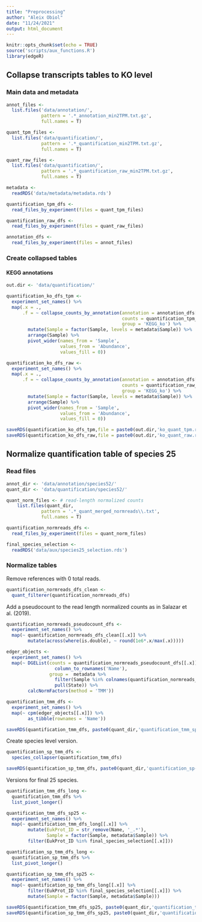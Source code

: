 ```yaml
---
title: "Preprocessing"
author: "Aleix Obiol"
date: "11/24/2021"
output: html_document
---
```


```r
knitr::opts_chunk$set(echo = TRUE)
source('scripts/aux_functions.R')
library(edgeR)
```

## Collapse transcripts tables to KO level

### Main data and metadata

```r
annot_files <- 
  list.files('data/annotation/',
             pattern = '.*_annotation_min2TPM.txt.gz',
             full.names = T)

quant_tpm_files <- 
  list.files('data/quantification/',
             pattern = '.*_quantification_min2TPM.txt.gz',
             full.names = T)

quant_raw_files <-
  list.files('data/quantification/',
             pattern = '.*_quantification_raw_min2TPM.txt.gz',
             full.names = T)  

metadata <- 
  readRDS('data/metadata/metadata.rds')

quantification_tpm_dfs <-
  read_files_by_experiment(files = quant_tpm_files)

quantification_raw_dfs <- 
  read_files_by_experiment(files = quant_raw_files)

annotation_dfs <- 
  read_files_by_experiment(files = annot_files)
```

### Create collapsed tables

#### KEGG annotations

```r
out.dir <- 'data/quantification/'

quantification_ko_dfs_tpm <-
  experiment_set_names() %>% 
  map(.x = .,
      .f = ~ collapse_counts_by_annotation(annotation = annotation_dfs[[.x]],
                                           counts = quantification_tpm_dfs[[.x]],
                                           group = 'KEGG_ko') %>% 
        mutate(Sample = factor(Sample, levels = metadata$Sample)) %>% 
        arrange(Sample) %>% 
        pivot_wider(names_from = 'Sample',
                    values_from = 'Abundance',
                    values_fill = 0))

quantification_ko_dfs_raw <-
  experiment_set_names() %>%  
  map(.x = .,
      .f = ~ collapse_counts_by_annotation(annotation = annotation_dfs[[.x]],
                                           counts = quantification_raw_dfs[[.x]],
                                           group = 'KEGG_ko') %>% 
        mutate(Sample = factor(Sample, levels = metadata$Sample)) %>% 
        arrange(Sample) %>% 
        pivot_wider(names_from = 'Sample',
                    values_from = 'Abundance',
                    values_fill = 0))

saveRDS(quantification_ko_dfs_tpm,file = paste0(out.dir,'ko_quant_tpm.rds'))
saveRDS(quantification_ko_dfs_raw,file = paste0(out.dir,'ko_quant_raw.rds'))
```

## Normalize quantification table of species 25

### Read files

```r
annot_dir <- 'data/annotation/species52/'
quant_dir <- 'data/quantification/species52/'

quant_norm_files <- # read-length normalized counts
    list.files(quant_dir,
             pattern = '.*_quant_merged_normreads\\.txt',
             full.names = T)

quantification_normreads_dfs <- 
  read_files_by_experiment(files = quant_norm_files) 

final_species_selection <- 
  readRDS('data/aux/species25_selection.rds')
```

### Normalize tables

Remove references with 0 total reads.

```r
quantification_normreads_dfs_clean <- 
  quant_filterer(quantification_normreads_dfs)
```

Add a pseudocount to the read length normalized counts as in Salazar et al. (2019). 

```r
quantification_normreads_pseudocount_dfs <- 
  experiment_set_names() %>% 
  map(~ quantification_normreads_dfs_clean[[.x]] %>% 
        mutate(across(where(is.double), ~ round(1e6*.x/max(.x)))))

edger_objects <-
  experiment_set_names() %>% 
  map(~ DGEList(counts = quantification_normreads_pseudocount_dfs[[.x]] %>%
                  column_to_rownames('Name'),
                group =  metadata %>%
                  filter(Sample %in% colnames(quantification_normreads_pseudocount_dfs[[.x]])) %>%
                  pull(State)) %>%
        calcNormFactors(method = 'TMM'))

quantification_tmm_dfs <- 
  experiment_set_names() %>% 
  map(~ cpm(edger_objects[[.x]]) %>% 
        as_tibble(rownames = 'Name'))

saveRDS(quantification_tmm_dfs, paste0(quant_dir,'quantification_tmm_species52.rds'))
```

Create species level version.

```r
quantification_sp_tmm_dfs <- 
  species_collapser(quantification_tmm_dfs)

saveRDS(quantification_sp_tmm_dfs, paste0(quant_dir,'quantification_sp-level_tmm_species52.rds'))
```

Versions for final 25 species.

```r
quantification_tmm_dfs_long <- 
  quantification_tmm_dfs %>% 
  list_pivot_longer()

quantification_tmm_dfs_sp25 <- 
  experiment_set_names() %>% 
  map(~ quantification_tmm_dfs_long[[.x]] %>% 
        mutate(EukProt_ID = str_remove(Name, '_.*'),
               Sample = factor(Sample, metadata$Sample)) %>% 
        filter(EukProt_ID %in% final_species_selection[[.x]]))

quantification_sp_tmm_dfs_long <- 
  quantification_sp_tmm_dfs %>% 
  list_pivot_longer()

quantification_sp_tmm_dfs_sp25 <- 
  experiment_set_names() %>% 
  map(~ quantification_sp_tmm_dfs_long[[.x]] %>% 
        filter(EukProt_ID %in% final_species_selection[[.x]]) %>% 
        mutate(Sample = factor(Sample, metadata$Sample))) 

saveRDS(quantification_tmm_dfs_sp25, paste0(quant_dir,'quantification_tmm_species25.rds'))
saveRDS(quantification_sp_tmm_dfs_sp25, paste0(quant_dir,'quantification_sp-level_tmm_species25.rds'))
```